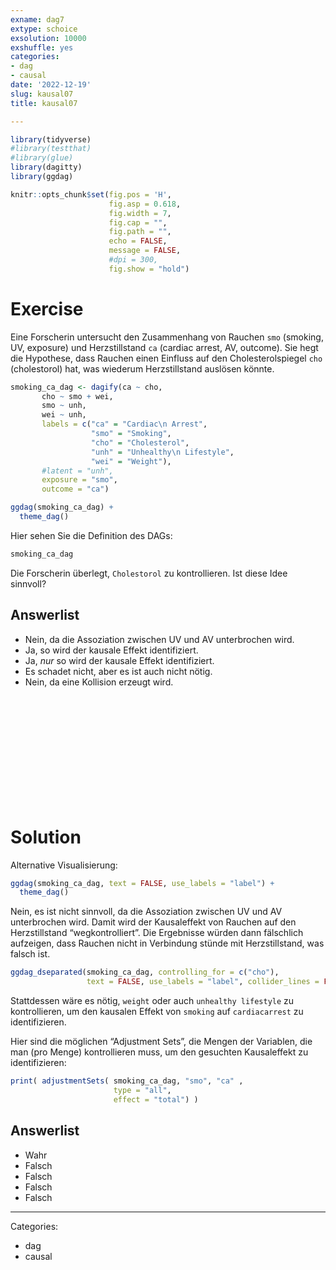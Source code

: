 ```yaml
---
exname: dag7
extype: schoice
exsolution: 10000
exshuffle: yes
categories:
- dag
- causal
date: '2022-12-19'
slug: kausal07
title: kausal07

---
```





```r
library(tidyverse)
#library(testthat)
#library(glue)
library(dagitty)
library(ggdag)
```


```r
knitr::opts_chunk$set(fig.pos = 'H',
                      fig.asp = 0.618,
                      fig.width = 7,
                      fig.cap = "", 
                      fig.path = "",
                      echo = FALSE,
                      message = FALSE,
                      #dpi = 300,
                      fig.show = "hold")
```






# Exercise


Eine Forscherin untersucht den Zusammenhang von Rauchen `smo` (smoking, UV, exposure) und Herzstillstand `ca` (cardiac arrest, AV, outcome). 
Sie hegt die Hypothese, dass Rauchen einen Einfluss auf den Cholesterolspiegel `cho` (cholestorol) hat, 
was wiederum Herzstillstand auslösen könnte.




```r
smoking_ca_dag <- dagify(ca ~ cho,
       cho ~ smo + wei,
       smo ~ unh,
       wei ~ unh,
       labels = c("ca" = "Cardiac\n Arrest", 
                  "smo" = "Smoking",
                  "cho" = "Cholesterol",
                  "unh" = "Unhealthy\n Lifestyle",
                  "wei" = "Weight"),
       #latent = "unh",
       exposure = "smo",
       outcome = "ca")

ggdag(smoking_ca_dag) +
  theme_dag()


```


Hier sehen Sie die Definition des DAGs:

```r
smoking_ca_dag
```


Die Forscherin überlegt, `Cholestorol` zu kontrollieren. 
Ist diese Idee sinnvoll?




Answerlist
----------

* Nein, da die Assoziation zwischen UV und AV unterbrochen wird.
* Ja, so wird der kausale Effekt identifiziert.
* Ja, *nur* so wird der kausale Effekt identifiziert.
* Es schadet nicht, aber es ist auch nicht nötig.
* Nein, da eine Kollision erzeugt wird.



</br>
</br>
</br>
</br>
</br>
</br>
</br>
</br>
</br>
</br>

# Solution

Alternative Visualisierung:


```r
ggdag(smoking_ca_dag, text = FALSE, use_labels = "label") +
  theme_dag()
```



Nein, es ist nicht sinnvoll,
da die Assoziation zwischen UV und AV unterbrochen wird.
Damit wird der Kausaleffekt von Rauchen auf den Herzstillstand "wegkontrolliert".
Die Ergebnisse würden dann fälschlich aufzeigen,
dass Rauchen nicht in Verbindung stünde mit Herzstillstand, 
was falsch ist.


```r
ggdag_dseparated(smoking_ca_dag, controlling_for = c("cho"), 
                 text = FALSE, use_labels = "label", collider_lines = FALSE)
```


Stattdessen wäre es nötig, `weight` oder auch `unhealthy lifestyle` zu kontrollieren,
um den kausalen Effekt von `smoking` auf `cardiacarrest` zu identifizieren.

Hier sind die möglichen "Adjustment Sets", 
die Mengen der Variablen, die man (pro Menge) kontrollieren muss, 
um den gesuchten Kausaleffekt zu identifizieren:

```r
print( adjustmentSets( smoking_ca_dag, "smo", "ca" ,
                       type = "all",
                       effect = "total") )
```




Answerlist
----------


* Wahr
* Falsch
* Falsch
* Falsch
* Falsch





---

Categories: 

- dag
- causal

